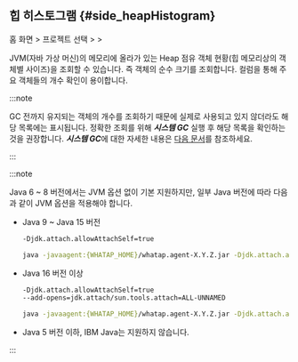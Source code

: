 ## 힙 히스토그램 {#side_heapHistogram}

홈 화면 &gt; 프로젝트 선택 &gt; <Cmdname sid="side_agentsConfiguration" className="uitext" /> &gt; <Cmdname sid="side_heapHistogram" className="uitext" />

<ImgLang img='ipa-heap-histogram-java.png' desc='힙 히스토그램' />

JVM(자바 가상 머신)의 메모리에 올라가 있는 Heap 점유 객체 현황(힙 메모리상의 객체별 사이즈)을 조회할 수 있습니다. 즉 객체의 순수 크기를 조회합니다. <Cmdname sid="count" className="uitext" /> 컬럼을 통해 주요 객체들의 개수 확인이 용이합니다. 

:::note 

GC 전까지 유지되는 객체의 개수를 조회하기 때문에 실제로 사용되고 있지 않더라도 해당 목록에는 표시됩니다. 정확한 조회를 위해 ***시스템 GC*** 실행 후 해당 목록을 확인하는 것을 권장합니다. ***시스템 GC***에 대한 자세한 내용은 [다음 문서](#side_systemGarbageCollection)를 참조하세요.

:::

:::note

Java 6 ~ 8 버전에서는 JVM 옵션 없이 기본 지원하지만, 일부 Java 버전에 따라 다음과 같이 JVM 옵션을 적용해야 합니다.

* Java 9 ~ Java 15 버전

  ```bash
  -Djdk.attach.allowAttachSelf=true
  ```

  ```bash title="example"
  java -javaagent:{WHATAP_HOME}/whatap.agent-X.Y.Z.jar -Djdk.attach.allowAttachSelf=true -jar {application.jar}
  ```

* Java 16 버전 이상

  ```bash
  -Djdk.attach.allowAttachSelf=true
  --add-opens=jdk.attach/sun.tools.attach=ALL-UNNAMED
  ```

  ```bash title="example"
  java -javaagent:{WHATAP_HOME}/whatap.agent-X.Y.Z.jar -Djdk.attach.allowAttachSelf=true --add-opens=java.base/java.lang=ALL-UNNAMED --add-opens=jdk.attach/sun.tools.attach=ALL-UNNAMED -jar {application.jar}
  ```

* Java 5 버전 이하, IBM Java는 지원하지 않습니다.

:::